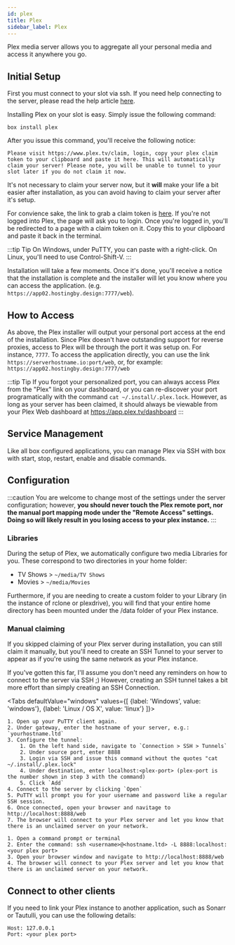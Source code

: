 ```yaml
---
id: plex
title: Plex
sidebar_label: Plex
---
```


Plex media server allows you to aggregate all your personal media and access it anywhere you go.

## Initial Setup

First you must connect to your slot via ssh. If you need help connecting to the server, please read the help article [here](../getting-started/how-do-i-connect.md).

Installing Plex on your slot is easy. Simply issue the following command:

```plaintext main
box install plex
```

After you issue this command, you'll receive the following notice:

```plaintext main wrap
Please visit https://www.plex.tv/claim, login, copy your plex claim token to your clipboard and paste it here. This will automatically claim your server! Please note, you will be unable to tunnel to your slot later if you do not claim it now.
```

It's not necessary to claim your server now, but it **will** make your life a bit easier after installation, as you can avoid having to claim your server after it's setup.

For convience sake, the link to grab a claim token is [here](https://www.plex.tv/claim). If you're not logged into Plex, the page will ask you to login. Once you're logged in, you'll be redirected to a page with a claim token on it. Copy this to your clipboard and paste it back in the terminal.

:::tip Tip
On Windows, under PuTTY, you can paste with a right-click.
On Linux, you'll need to use Control-Shift-V.
:::

Installation will take a few moments. Once it's done, you'll receive a notice that the installation is complete and the installer will let you know where you can access the application. (e.g. `https://app02.hostingby.design:7777/web`).

## How to Access

As above, the Plex installer will output your personal port access at the end of the installation. Since Plex doesn't have outstanding support for reverse proxies, access to Plex will be through the port it was setup on. For instance, `7777`. To access the application directly, you can use the link `https://serverhostname.io:port/web`, or, for example: `https://app02.hostingby.design:7777/web`

:::tip Tip
If you forgot your personalized port, you can always access Plex from the "Plex" link on your dashboard, or you can re-discover your port programatically with the command `cat ~/.install/.plex.lock`. However, as long as your server has been claimed, it should always be viewable from your Plex Web dashboard at https://app.plex.tv/dashboard
:::

## Service Management

Like all box configured applications, you can manage Plex via SSH with box with start, stop, restart, enable and disable commands.


<SystemdTabs service="plex" />

## Configuration

:::caution
You are welcome to change most of the settings under the server configuration; however, **you should never touch the Plex remote port, nor the manual port mapping mode under the "Remote Access" settings. Doing so will likely result in you losing access to your plex instance.**
:::

### Libraries

During the setup of Plex, we automatically configure two media Libraries for you. These correspond to two directories in your home folder:

- TV Shows > `~/media/TV Shows`
- Movies > `~/media/Movies`

Furthermore, if you are needing to create a custom folder to your Library (in the instance of rclone or plexdrive), you will find that your entire home directory has been mounted under the /data folder of your Plex instance.

### Manual claiming

If you skipped claiming of your Plex server during installation, you can still claim it manually, but you'll need to create an SSH Tunnel to your server to appear as if you're using the same network as your Plex instance.

If you've gotten this far, I'll assume you don't need any reminders on how to connect to the server via SSH ;) However, creating an SSH tunnel takes a bit more effort than simply creating an SSH Connection.


<Tabs
  defaultValue="windows"
  values={[
    {label: 'Windows', value: 'windows'},
    {label: 'Linux / OS X', value: 'linux'}
  ]}>
  <TabItem value="windows">
 


    1. Open up your PuTTY client again.
    2. Under gateway, enter the hostname of your server, e.g.: `yourhostname.ltd`
    3. Configure the tunnel:
        1. On the left hand side, navigate to `Connection > SSH > Tunnels`
        2. Under source port, enter 8888
        3. Login via SSH and issue this command without the quotes "cat ~/.install/.plex.lock"
        4. Under destination, enter localhost:<plex-port> (plex-port is the number shown in step 3 with the command)
        5. Click `Add`
    4. Connect to the server by clicking `Open`
    5. PuTTY will prompt you for your username and password like a regular SSH session.
    6. Once connected, open your browser and navitage to http://localhost:8888/web
    7. The browser will connect to your Plex server and let you know that there is an unclaimed server on your network.

  </TabItem>
  <TabItem value="linux">


    1. Open a command prompt or terminal
    2. Enter the command: ssh <username>@<hostname.ltd> -L 8888:localhost:<your plex port>
    3. Open your browser window and navigate to http://localhost:8888/web
    4. The browser will connect to your Plex server and let you know that there is an unclaimed server on your network.

  </TabItem>


</Tabs>

## Connect to other clients

If you need to link your Plex instance to another application, such as Sonarr or Tautulli, you can use the following details:

```plaintext main
Host: 127.0.0.1
Port: <your plex port>
```
